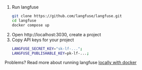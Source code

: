 1.  Run langfuse
    ```bash copy
    git clone https://github.com/langfuse/langfuse.git
    cd langfuse
    docker compose up
    ```
2.  Open http://localhost:3030, create a project
3.  Copy API keys for your project
    ```bash filename=".env"
    LANGFUSE_SECRET_KEY="sk-lf-...";
    LANGFUSE_PUBLISHABLE_KEY=pk-lf-...;
    ```

Problems? Read more about running langfuse [locally with
docker](local.md)
